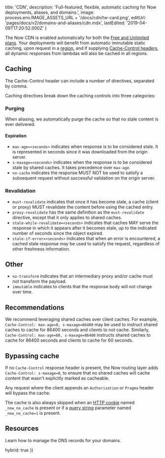 
  title: 'CDN',
  description:
    'Full-featured, flexible, automatic caching for Now deployments, aliases, and domains.',
  image: process.env.IMAGE_ASSETS_URL + '/docs/cdn/tw-card.png',
  editUrl: 'pages/docs/v2/domains-and-aliases/cdn.mdx',
  lastEdited: '2019-04-09T17:20:52.000Z'
}

The Now CDN is enabled automatically for both the [Free and Unlimited plans](/pricing). Your deployments will benefit from automatic immutable static caching, upon request in a [region](/docs/v2/platform/regions-and-providers), and if supplying [Cache-Control headers](https://developer.mozilla.org/en-US/docs/Web/HTTP/Headers/Cache-Control), all dynamic responses from lambdas will also be cached in all regions.

## Caching

The Cache-Control header can include a number of directives, separated by comma.

Caching directives break down the caching controls into three categories:

### Purging

When aliasing, we automatically purge the cache so that no stale content is ever delivered.

#### Expiration

- `max-age=<seconds>` indicates when response is to be considered stale. It is represented in seconds since it was downloaded from the origin server.
- `s-maxage=<seconds>` indicates when the response is to be considered stale by shared caches. It takes precedence over `max-age`.
- `no-cache` indicates the response MUST NOT be used to satisfy a subsequent request without successful validation on the origin server.

### Revalidation

- `must-revalidate` indicates that once it has become stale, a cache (client or proxy) MUST revalidate the content before using the cached entry.
- `proxy-revalidate` has the same definition as the `must-revalidate` directive, except that it only applies to shared caches.
- `stale-while-revalidate=<seconds>` indicates that caches MAY serve the response in which it appears after it becomes stale, up to the indicated number of seconds since the object expired.
- `stale-if-error=<seconds>` indicates that when an error is encountered, a cached stale response _may_ be used to satisfy the request, regardless of other freshness information.

## Other

- `no-transform` indicates that an intermediary proxy and/or cache must not transform the payload.
- `immutable` indicates to clients that the response body will not change over time.

## Recommendations

We recommend leveraging shared caches over client caches. For example, `Cache-Control: max-age=0, s-maxage=86400` may be used to instruct shared caches to cache for 86400 seconds and clients to not cache. Similarly, `Cache-Control: max-age=60, s-maxage=86400` instructs shared caches to cache for 86400 seconds and clients to cache for 60 seconds.

## Bypassing cache

If no `Cache-Control` response header is present, the Now routing layer adds `Cache-Control: s-maxage=0`, to ensure that no shared caches will cache content that wasn't explicitly marked as cacheable.

Any request where the client appends an `Authorization` or `Pragma` header will bypass the cache.

The cache is also always skipped when an [HTTP cookie](https://developer.mozilla.org/en-US/docs/Web/HTTP/Cookies) named `_now_no_cache` is present or if a [query string](https://en.wikipedia.org/wiki/Query_string) parameter named `_now_no_cache=1` is present.

## Resources

<Card title="Read Next: DNS Management" href="/docs/v2/domains-and-aliases/dns">
  Learn how to manage the DNS records for your domains.
</Card>

  hybrid: true
})
